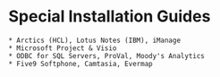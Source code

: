 # Special Installation Guides
    * Arctics (HCL), Lotus Notes (IBM), iManage
    * Microsoft Project & Visio
    * ODBC for SQL Servers, ProVal, Moody's Analytics
    * Five9 Softphone, Camtasia, Evermap